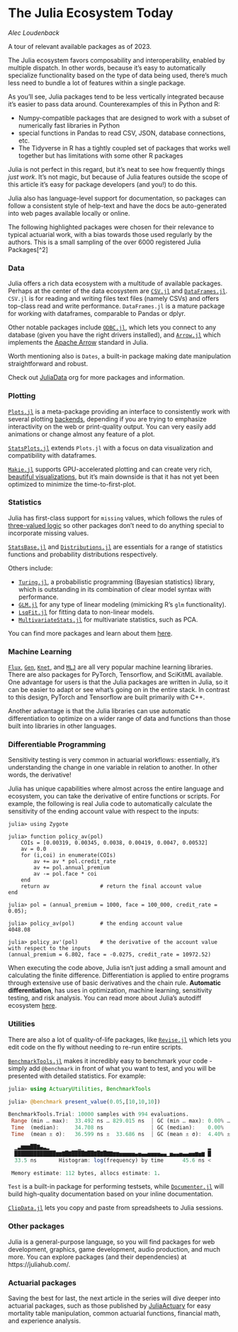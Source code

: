 # The Julia Ecosystem Today

*Alec Loudenback*

A tour of relevant available packages as of 2023.

The Julia ecosystem favors composability and interoperability, enabled by multiple dispatch. In other words, because it's easy to automatically specialize functionality based on the type of data being used, there's much less need to bundle a lot of features within a single package.

As you'll see, Julia packages tend to be less vertically integrated because it's easier to pass data around. Counterexamples of this in Python and R:

- Numpy-compatible packages that are designed to work with a subset of numerically fast libraries in Python
- special functions in Pandas to read CSV, JSON, database connections, etc.
- The Tidyverse in R has a tightly coupled set of packages that works well together but has limitations with some other R packages

Julia is not perfect in this regard, but it's neat to see how frequently things *just work*. It's not magic, but because of Julia features outside the scope of this article it's easy for package developers (and you!) to do this.

Julia also has language-level support for documentation, so packages can follow a consistent style of help-text and have the docs be auto-generated into web pages available locally or online.

The following highlighted packages were chosen for their relevance to typical actuarial work, with a bias towards those used regularly by the authors. This is a small sampling of the over 6000 registered Julia Packages[^2]

### Data

Julia offers a rich data ecosystem with a multitude of available packages. Perhaps at the center of the data ecosystem are [`CSV.jl`](https://github.com/JuliaData/CSV.jl) and [`DataFrames.jl`](https://dataframes.juliadata.org/stable/). `CSV.jl` is for reading and writing files text files (namely CSVs) and offers top-class read and write performance. `DataFrames.jl` is a mature package for working with dataframes, comparable to Pandas or dplyr.

Other notable packages include [`ODBC.jl`](https://github.com/JuliaDatabases/ODBC.jl), which lets you connect to any database (given you have the right drivers installed), and [`Arrow.jl`](https://github.com/JuliaData/Arrow.jl) which implements the [Apache Arrow](https://arrow.apache.org/) standard in Julia.

Worth mentioning also is `Dates`, a built-in package making date manipulation straightforward and robust.

Check out [JuliaData](https://github.com/JuliaData) org for more packages and information.

### Plotting

[`Plots.jl`](http://docs.juliaplots.org/latest/) is a meta-package providing an interface to consistently work with several plotting [backends](https://docs.juliaplots.org/latest/backends/), depending if you are trying to emphasize interactivity on the web or print-quality output. You can very easily add animations or change almost any feature of a plot.

[`StatsPlots.jl`](https://github.com/JuliaPlots/StatsPlots.jl) extends `Plots.jl` with a focus on data visualization and compatibility with dataframes.

[`Makie.jl`](http://makie.juliaplots.org/dev/) supports GPU-accelerated plotting and can create very rich, [beautiful visualizations](https://lazarusa.github.io/BeautifulMakie/), but it's main downside is that it has not yet been optimized to minimize the time-to-first-plot.

### Statistics

Julia has first-class support for `missing` values, which follows the rules of [three-valued logic](https://en.wikipedia.org/wiki/Three-valued_logic) so other packages don't need to do anything special to incorporate missing values.

[`StatsBase.jl`](https://github.com/JuliaStats/StatsBase.jl) and [`Distributions.jl`](https://github.com/JuliaStats/Distributions.jl) are essentials for a range of statistics functions and probability distributions respectively.

Others include:

- [`Turing.jl`](https://turing.ml/stable/), a probabilistic programming (Bayesian statistics) library, which is outstanding in its combination of clear model syntax with performance.
- [`GLM.jl`](https://github.com/JuliaStats/GLM.jl) for any type of linear modeling (mimicking R's `glm` functionality).
- [`LsqFit.jl`](https://github.com/JuliaNLSolvers/LsqFit.jl) for fitting data to non-linear models.
- [`MultivariateStats.jl`](https://github.com/JuliaStats/MultivariateStats.jl) for multivariate statistics, such as PCA.

You can find more packages and learn about them [here](https://juliastats.org/).


### Machine Learning

[`Flux`](https://fluxml.ai/), [`Gen`](https://www.gen.dev/), [`Knet`](https://github.com/denizyuret/Knet.jl), and [`MLJ`](https://alan-turing-institute.github.io/MLJ.jl/v0.12/) are all very popular machine learning libraries. There are also packages for PyTorch, Tensorflow, and SciKitML available. One advantage for users is that the Julia packages are written in Julia, so it can be easier to adapt or see what's going on in the entire stack. In contrast to this design, PyTorch and Tensorflow are built primarily with C++.

Another advantage is that the Julia libraries can use automatic differentiation to optimize on a wider range of data and functions than those built into libraries in other languages.

### Differentiable Programming

Sensitivity testing is very common in actuarial workflows: essentially, it's understanding the change in one variable in relation to another. In other words, the derivative!

Julia has unique capabilities where almost across the entire language and ecosystem, you can take the derivative of entire functions or scripts. For example, the following is real Julia code to automatically calculate the sensitivity of the ending account value with respect to the inputs:

```julia-repl
julia> using Zygote

julia> function policy_av(pol)
	COIs = [0.00319, 0.00345, 0.0038, 0.00419, 0.0047, 0.00532]
	av = 0.0
	for (i,coi) in enumerate(COIs)
		av += av * pol.credit_rate
		av += pol.annual_premium
		av -= pol.face * coi
	end
	return av                # return the final account value
end

julia> pol = (annual_premium = 1000, face = 100_000, credit_rate = 0.05);

julia> policy_av(pol)        # the ending account value
4048.08

julia> policy_av'(pol)       # the derivative of the account value with respect to the inputs
(annual_premium = 6.802, face = -0.0275, credit_rate = 10972.52)
```
When executing the code above, Julia isn't just adding a small amount and calculating the finite difference. Differentiation is applied to entire programs through extensive use of basic derivatives and the chain rule. **Automatic differentiation**, has uses in optimization, machine learning, sensitivity testing, and risk analysis. You can read more about Julia's autodiff ecosystem [here](https://juliadiff.org/).

### Utilities

There are also a lot of quality-of-life packages, like [`Revise.jl`](https://timholy.github.io/Revise.jl/stable/) which lets you edit code on the fly without needing to re-run entire scripts.

[`BenchmarkTools.jl`](https://github.com/JuliaCI/BenchmarkTools.jl) makes it incredibly easy to benchmark your code - simply add `@benchmark` in front of what you want to test, and you will be presented with detailed statistics. For example:

```julia
julia> using ActuaryUtilities, BenchmarkTools

julia> @benchmark present_value(0.05,[10,10,10])

BenchmarkTools.Trial: 10000 samples with 994 evaluations.
 Range (min … max):  33.492 ns … 829.015 ns  ┊ GC (min … max): 0.00% … 95.40%
 Time  (median):     34.708 ns               ┊ GC (median):    0.00%
 Time  (mean ± σ):   36.599 ns ±  33.686 ns  ┊ GC (mean ± σ):  4.40% ±  4.55%

  ▁▃▆▆▆██▇▄▃▂         ▁                                        ▂
  █████████████▆▆▇█▇████▇██▇█▇█▇▇▆▆▅▅▅▅▅▄▅▄▄▅▅▅▅▄▄▁▅▄▄▅▄▄▅▅▆▅▆ █
  33.5 ns       Histogram: log(frequency) by time      45.6 ns <

 Memory estimate: 112 bytes, allocs estimate: 1.

```

`Test` is a built-in package for performing testsets, while [`Documenter.jl`](https://github.com/JuliaDocs/Documenter.jl) will build high-quality documentation based on your inline documentation.

[`ClipData.jl`](https://github.com/pdeffebach/ClipData.jl) lets you copy and paste from spreadsheets to Julia sessions.

### Other packages

Julia is a general-purpose language, so you will find packages for web development, graphics, game development, audio production, and much more. You can explore packages (and their dependencies) at https://juliahub.com/.

### Actuarial packages

Saving the best for last, the next article in the series will dive deeper into actuarial packages, such as those published by [JuliaActuary](https://JuliaActuary.org) for easy mortality table manipulation, common actuarial functions, financial math, and experience analysis.
